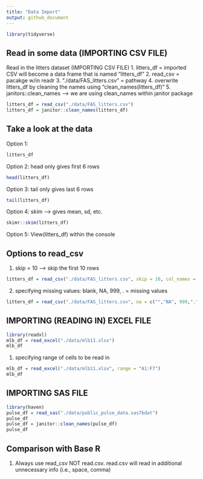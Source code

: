 ```yaml
---
title: "Data Import"
output: github_document
---
```


```r
library(tidyverse)
```

## Read in some data (IMPORTING CSV FILE)

Read in the litters dataset (IMPORTING CSV FILE)
1. litters_df = imported CSV will become a data frame that is named "litters_df"
2. read_csv = pacakge w/in readr
3. "./data/FAS_litters.csv" = pathway
4. overwrite litters_df by cleaning the names using "clean_names(litters_df)"
5. janitors::clean_names --> we are using clean_names within janitor package
```r
litters_df = read_csv("./data/FAS_litters.csv")
litters_df = janitor::clean_names(litters_df)
```

## Take a look at the data

Option 1:
```r
litters_df
```

Option 2: head only gives first 6 rows
```r
head(litters_df)
```

Option 3: tail only gives last 6 rows
```r
tail(litters_df)
```

Option 4: skim --> gives mean, sd, etc.
```r
skimr::skim(litters_df)
```

Option 5: View(litters_df) within the console

## Options to read_csv

1. skip = 10 --> skip the first 10 rows
```r
litters_df = read_csv("./data/FAS_litters.csv", skip = 10, col_names = FALSE)
```

2. specifying missing values: blank, NA, 999, . = missing values
```r
litters_df = read_csv("./data/FAS_litters.csv", na = c("","NA", 999,"."))
```

## IMPORTING (READING IN) EXCEL FILE

```r
library(readxl)
mlb_df = read_excel("./data/mlb11.xlsx")
mlb_df
```

1. specifying range of cells to be read in
```r
mlb_df = read_excel("./data/mlb11.xlsx", range = "A1:F7")
mlb_df
```

## IMPORTING SAS FILE

```r
library(haven)
pulse_df = read_sas("./data/public_pulse_data.sas7bdat")
pulse_df
pulse_df = janitor::clean_names(pulse_df)
pulse_df
```

## Comparison with Base R

1. Always use read_csv NOT read.csv. read.csv will read in additional unnecessary info (i.e., space, comma)
